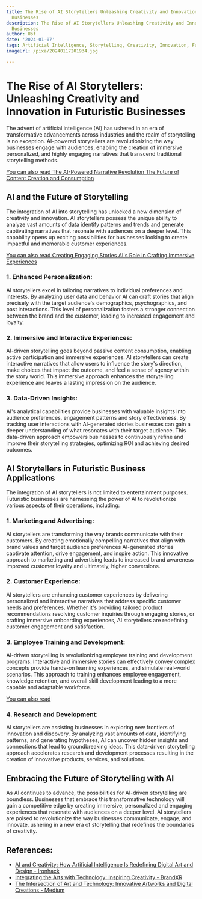 ```yaml
---
title: The Rise of AI Storytellers Unleashing Creativity and Innovation in Futuristic
  Businesses
description: The Rise of AI Storytellers Unleashing Creativity and Innovation in Futuristic
  Businesses
author: Usf
date: '2024-01-07'
tags: Artificial Intelligence, Storytelling, Creativity, Innovation, Futuristic Businesses
imageUrl: /pixa/20240117201934.jpg

---
```

# The Rise of AI Storytellers: Unleashing Creativity and  Innovation in Futuristic Businesses

The  advent of artificial intelligence (AI) has ushered in an era of transformative advancements across industries and the realm  of storytelling is no exception. AI-powered storytellers are revolutionizing the  way businesses engage with audiences, enabling the  creation of immersive personalized, and highly engaging narratives that  transcend traditional storytelling methods.

[You can also read The AI-Powered  Narrative Revolution The Future of Content Creation and Consumption](The%20AI-Powered%20Narrative%20Revolution%20The%20Future%20of%20Content%20Creation%20and%20Consumption)


## AI and the Future of Storytelling

The integration of AI into  storytelling has unlocked a new dimension of creativity and innovation. AI storytellers possess the unique ability to  analyze vast amounts of  data identify patterns and trends  and generate captivating narratives that resonate with audiences on a deeper level. This capability opens up exciting possibilities for businesses looking to create impactful and memorable customer experiences.

[You can also read Creating Engaging Stories AI's Role in  Crafting Immersive Experiences](Creating%20Engaging%20Stories%20AI%27s%20Role%20in%20Crafting%20Immersive%20Experiences)


###  1. Enhanced Personalization:

AI storytellers excel in tailoring narratives to individual preferences and  interests. By analyzing user data  and behavior AI can craft stories that align precisely with the target audience's demographics, psychographics, and past interactions. This level of personalization fosters a stronger connection between the brand and the customer, leading to increased engagement  and loyalty.

### 2. Immersive and Interactive Experiences:

AI-driven storytelling goes beyond passive content consumption, enabling active participation and immersive experiences. AI  storytellers can create interactive narratives that  allow users to  influence the story's direction,  make choices that impact the  outcome, and feel a sense of agency within the  story world. This immersive approach enhances the storytelling experience and leaves a  lasting impression on the audience.

### 3. Data-Driven Insights:

AI's analytical  capabilities provide  businesses with valuable insights into audience preferences, engagement patterns  and story effectiveness. By tracking user interactions with  AI-generated stories businesses can gain a deeper understanding of what  resonates with  their target  audience.  This data-driven approach empowers businesses to continuously refine  and improve their storytelling strategies, optimizing ROI and achieving desired outcomes.

## AI Storytellers in  Futuristic  Business Applications

The integration of AI storytellers is not limited to entertainment purposes.  Futuristic businesses are harnessing the power of AI to revolutionize various aspects of their operations,  including:

### 1. Marketing and Advertising:

AI storytellers are  transforming the way  brands communicate with their customers. By creating emotionally compelling narratives that align with  brand values and target audience preferences AI-generated stories captivate attention, drive engagement, and inspire  action. This innovative approach to marketing and advertising  leads to  increased brand awareness improved customer  loyalty and ultimately, higher conversions.

### 2. Customer Experience:

AI storytellers are enhancing customer experiences by  delivering personalized and interactive narratives that address  specific customer needs and  preferences. Whether it's  providing tailored product recommendations resolving customer inquiries through engaging stories, or crafting immersive  onboarding experiences, AI  storytellers are redefining customer engagement and satisfaction.

### 3. Employee Training and Development:

AI-driven storytelling is revolutionizing employee training and development programs. Interactive and immersive stories can effectively convey complex concepts provide hands-on learning experiences, and  simulate real-world scenarios. This approach to training enhances employee engagement, knowledge retention, and overall  skill development leading to a more capable and adaptable workforce.

[You can also read ]()


### 4. Research  and Development:

AI storytellers are assisting businesses in exploring  new frontiers of innovation and discovery. By analyzing vast amounts of data, identifying patterns,  and generating hypotheses, AI can uncover hidden insights and connections that lead to groundbreaking  ideas. This data-driven storytelling approach  accelerates research and development processes resulting in the creation of innovative products,  services, and solutions.

## Embracing the Future of Storytelling with AI

As AI continues to advance, the possibilities for AI-driven  storytelling are boundless. Businesses that embrace this transformative technology will gain a competitive edge by creating immersive, personalized and engaging experiences that  resonate  with audiences on a deeper level.  AI storytellers are poised  to revolutionize the way businesses communicate, engage, and innovate, ushering in a new era of storytelling  that redefines the boundaries of  creativity.

## References:
- [AI and Creativity: How Artificial Intelligence Is Redefining Digital Art and Design - Ironhack](https://www.ironhack.com/gb/blog/ai-and-creativity-how-artificial-intelligence-is-redefining-digital-art-and-desig)
- [Integrating the Arts with Technology: Inspiring Creativity - BrandXR](https://www.brandxr.io/integrating-the-arts-with-technology-inspiring-creativity)
- [The Intersection of Art and Technology: Innovative Artworks and Digital Creations - Medium](https://medium.com/@yash-patel/the-intersection-of-art-and-technology-innovative-artworks-and-digital-creations-6c3bb3375962)
